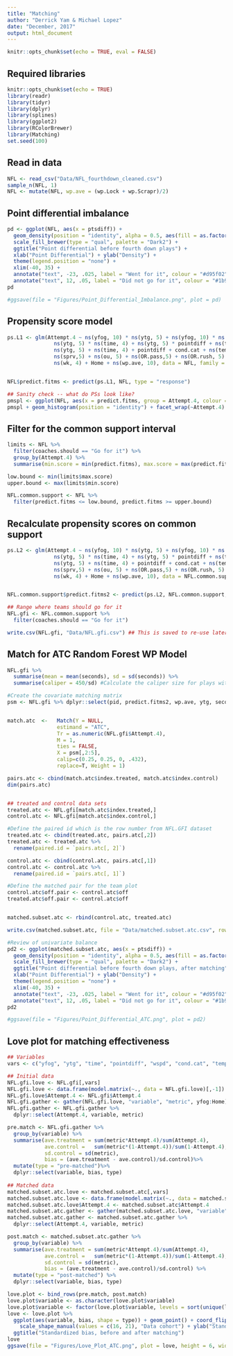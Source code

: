 ```yaml
---
title: "Matching"
author: "Derrick Yam & Michael Lopez"
date: "December, 2017"
output: html_document
---
```


```r
knitr::opts_chunk$set(echo = TRUE, eval = FALSE)
```

## Required libraries

```r
knitr::opts_chunk$set(echo = TRUE)
library(readr)
library(tidyr)
library(dplyr)
library(splines)
library(ggplot2)
library(RColorBrewer)
library(Matching)
set.seed(100)
```

## Read in data

```r
NFL <- read_csv("Data/NFL_fourthdown_cleaned.csv")
sample_n(NFL, 1)
NFL <- mutate(NFL, wp.ave = (wp.Lock + wp.Scrapr)/2)
```

## Point differential imbalance

```r
pd <- ggplot(NFL, aes(x = ptsdiff)) + 
  geom_density(position = "identity", alpha = 0.5, aes(fill = as.factor(Attempt.4))) + 
  scale_fill_brewer(type = "qual", palette = "Dark2") + 
  ggtitle("Point differential before fourth down plays") + 
  xlab("Point Differential") + ylab("Density") +
  theme(legend.position = "none") + 
  xlim(-40, 35) + 
  annotate("text", -23, .025, label = "Went for it", colour = "#d95f02", alpha = 1) + 
  annotate("text", 12, .05, label = "Did not go for it", colour = "#1b9e77", alpha = 1)
pd

#ggsave(file = "Figures/Point_Differential_Imbalance.png", plot = pd)
```


## Propensity score model

```r
ps.L1 <- glm(Attempt.4 ~ ns(yfog, 10) * ns(ytg, 5) + ns(yfog, 10) * ns(time, 4) + ns(yfog, 10) * pointdiff + 
               ns(ytg, 5) * ns(time, 4) + ns(ytg, 5) * pointdiff + ns(time, 4)* pointdiff + ns(yfog, 10) +  
               ns(ytg, 5) + ns(time, 4) + pointdiff + cond.cat + ns(temp, 5) + ns(humd, 5) + ns(wspd, 5) + 
               ns(sprv,5) + ns(ou, 5) + ns(OR.pass,5) + ns(OR.rush, 5) + ns(DR.pass, 5) + ns(DR.rush,5) + 
               ns(wk, 4) + Home + ns(wp.ave, 10), data = NFL, family = "binomial")


NFL$predict.fitms <- predict(ps.L1, NFL, type = "response")

## Sanity check -- what do PSs look like?
pmspl <- ggplot(NFL, aes(x = predict.fitms, group = Attempt.4, colour = Attempt.4)) 
pmspl + geom_histogram(position = "identity") + facet_wrap(~Attempt.4) + scale_y_continuous(lim = c(0, 700))
```

## Filter for the common support interval

```r
limits <- NFL %>% 
  filter(coaches.should == "Go for it") %>% 
  group_by(Attempt.4) %>% 
  summarise(min.score = min(predict.fitms), max.score = max(predict.fitms))

low.bound <- min(limits$max.score)
upper.bound <- max(limits$min.score)

NFL.common.support <- NFL %>% 
  filter(predict.fitms <= low.bound, predict.fitms >= upper.bound)
```

## Recalculate propensity scores on common support

```r
ps.L2 <- glm(Attempt.4 ~ ns(yfog, 10) * ns(ytg, 5) + ns(yfog, 10) * ns(time, 4) + ns(yfog, 10) * pointdiff + 
               ns(ytg, 5) * ns(time, 4) + ns(ytg, 5) * pointdiff + ns(time, 4)* pointdiff + ns(yfog, 10) +  
               ns(ytg, 5) + ns(time, 4) + pointdiff + cond.cat + ns(temp, 5) + ns(humd, 5) + ns(wspd, 5) + 
               ns(sprv,5) + ns(ou, 5) + ns(OR.pass,5) + ns(OR.rush, 5) + ns(DR.pass, 5) + ns(DR.rush,5) + 
               ns(wk, 4) + Home + ns(wp.ave, 10), data = NFL.common.support, family = "binomial")


NFL.common.support$predict.fitms2 <- predict(ps.L2, NFL.common.support, type = "response")

## Range where teams should go for it
NFL.gfi <- NFL.common.support %>% 
  filter(coaches.should == "Go for it")

write.csv(NFL.gfi, "Data/NFL.gfi.csv") ## This is saved to re-use later
```

## Match for ATC Random Forest WP Model

```r
NFL.gfi %>% 
  summarise(mean = mean(seconds), sd = sd(seconds)) %>% 
  summarise(caliper = 450/sd) #Calculate the caliper size for plays within half of a quarter (450 seconds)

#Create the covariate matching matrix
psm <- NFL.gfi %>% dplyr::select(pid, predict.fitms2, wp.ave, ytg, seconds)


match.atc  <-   Match(Y = NULL,
                estimand = "ATC",
                Tr = as.numeric(NFL.gfi$Attempt.4),
                M = 1, 
                ties = FALSE,
                X = psm[,2:5],
                calip=c(0.25, 0.25, 0, .432), 
                replace=T, Weight = 1)

pairs.atc <- cbind(match.atc$index.treated, match.atc$index.control)
dim(pairs.atc)


## treated and control data sets
treated.atc <- NFL.gfi[match.atc$index.treated,]
control.atc <- NFL.gfi[match.atc$index.control,]

#Define the paired id which is the row number from NFL.GFI dataset
treated.atc <- cbind(treated.atc, pairs.atc[,2])
treated.atc <- treated.atc %>% 
  rename(paired.id = `pairs.atc[, 2]`)

control.atc <- cbind(control.atc, pairs.atc[,1])
control.atc <- control.atc %>% 
  rename(paired.id = `pairs.atc[, 1]`)

#Define the matched pair for the team plot
control.atc$off.pair <- control.atc$off
treated.atc$off.pair <- control.atc$off


matched.subset.atc <- rbind(control.atc, treated.atc)

write.csv(matched.subset.atc, file = "Data/matched.subset.atc.csv", row.names = FALSE)
```

```r
#Review of univariate balance
pd2 <- ggplot(matched.subset.atc, aes(x = ptsdiff)) + 
  geom_density(position = "identity", alpha = 0.5, aes(fill = as.factor(Attempt.4))) + 
  scale_fill_brewer(type = "qual", palette = "Dark2") + 
  ggtitle("Point differential before fourth down plays, after matching") + 
  xlab("Point Differential") + ylab("Density") +
  theme(legend.position = "none") + 
  xlim(-40, 35) + 
  annotate("text", -23, .025, label = "Went for it", colour = "#d95f02", alpha = 1) + 
  annotate("text", 12, .05, label = "Did not go for it", colour = "#1b9e77", alpha = 1)
pd2

#ggsave(file = "Figures/Point_Differential_ATC.png", plot = pd2)


```


## Love plot for matching effectiveness

```r
## Variables 
vars <- c("yfog", "ytg", "time", "pointdiff", "wspd", "cond.cat", "temp", "humd", "sprv", "ou", "OR.pass", "OR.rush", "DR.pass", "DR.rush", "wk", "wp.ave", "Home")

## Initial data
NFL.gfi.love <- NFL.gfi[,vars]
NFL.gfi.love <- data.frame(model.matrix(~., data = NFL.gfi.love)[,-1])
NFL.gfi.love$Attempt.4 <- NFL.gfi$Attempt.4
NFL.gfi.gather <- gather(NFL.gfi.love, "variable", "metric", yfog:Home) 
NFL.gfi.gather <- NFL.gfi.gather %>%  
  dplyr::select(Attempt.4, variable, metric)

pre.match <- NFL.gfi.gather %>% 
  group_by(variable) %>%
  summarise(ave.treatment = sum(metric*Attempt.4)/sum(Attempt.4), 
            ave.control =   sum(metric*(1-Attempt.4))/sum(1-Attempt.4), 
            sd.control = sd(metric), 
            bias = (ave.treatment - ave.control)/sd.control)%>% 
  mutate(type = "pre-matched")%>% 
  dplyr::select(variable, bias, type)
  
## Matched data
matched.subset.atc.love <- matched.subset.atc[,vars]
matched.subset.atc.love <- data.frame(model.matrix(~., data = matched.subset.atc.love)[,-1])
matched.subset.atc.love$Attempt.4 <- matched.subset.atc$Attempt.4
matched.subset.atc.gather <- gather(matched.subset.atc.love, "variable", "metric", yfog:Home) 
matched.subset.atc.gather <- matched.subset.atc.gather %>%  
  dplyr::select(Attempt.4, variable, metric)

post.match <- matched.subset.atc.gather %>% 
  group_by(variable) %>%
  summarise(ave.treatment = sum(metric*Attempt.4)/sum(Attempt.4), 
            ave.control =   sum(metric*(1-Attempt.4))/sum(1-Attempt.4), 
            sd.control = sd(metric), 
            bias = (ave.treatment - ave.control)/sd.control) %>% 
  mutate(type = "post-matched") %>% 
  dplyr::select(variable, bias, type)

love.plot <- bind_rows(pre.match, post.match)
love.plot$variable <- as.character(love.plot$variable)
love.plot$variable <- factor(love.plot$variable, levels = sort(unique(love.plot$variable), decreasing = TRUE))
love <- love.plot %>% 
  ggplot(aes(variable, bias, shape = type)) + geom_point() + coord_flip() + 
    scale_shape_manual(values = c(16, 21), "Data cohort") + ylab("Standardized bias") + xlab("Variable") + 
  ggtitle("Standardized bias, before and after matching")
love
ggsave(file = "Figures/Love_Plot_ATC.png", plot = love, height = 6, width = 5.5)

```